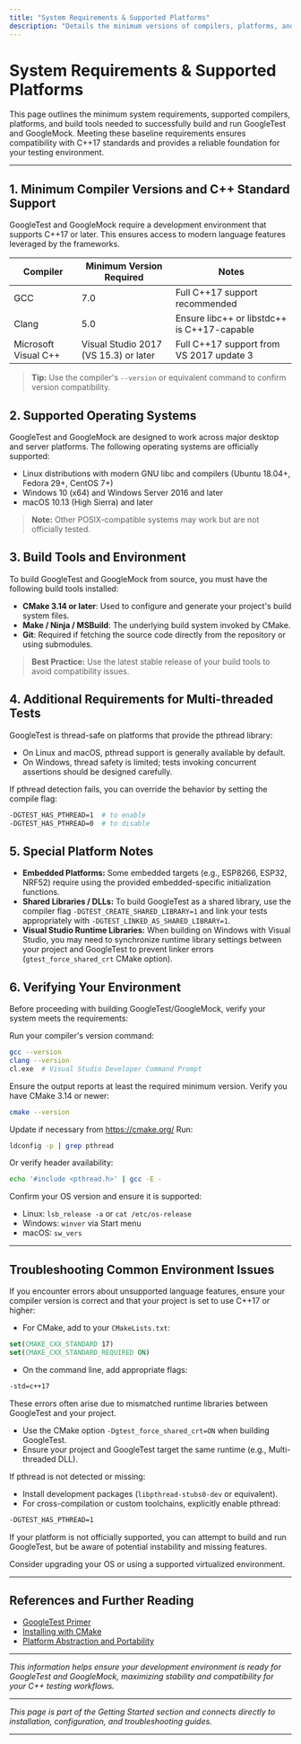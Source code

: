 ```yaml
---
title: "System Requirements & Supported Platforms"
description: "Details the minimum versions of compilers, platforms, and build tools required, referencing policy and support matrices. Ensures that users' systems meet GoogleTest and GoogleMock's baseline requirements for C++17 compatibility and platform support."
---
```


# System Requirements & Supported Platforms

This page outlines the minimum system requirements, supported compilers, platforms, and build tools needed to successfully build and run GoogleTest and GoogleMock. Meeting these baseline requirements ensures compatibility with C++17 standards and provides a reliable foundation for your testing environment.

---

## 1. Minimum Compiler Versions and C++ Standard Support

GoogleTest and GoogleMock require a development environment that supports C++17 or later. This ensures access to modern language features leveraged by the frameworks.

| Compiler           | Minimum Version Required | Notes                              |
|--------------------|--------------------------|----------------------------------|
| GCC                | 7.0                      | Full C++17 support recommended    |
| Clang              | 5.0                      | Ensure libc++ or libstdc++ is C++17-capable |
| Microsoft Visual C++| Visual Studio 2017 (VS 15.3) or later | Full C++17 support from VS 2017 update 3 |

> **Tip:** Use the compiler's `--version` or equivalent command to confirm version compatibility.

## 2. Supported Operating Systems

GoogleTest and GoogleMock are designed to work across major desktop and server platforms. The following operating systems are officially supported:

- Linux distributions with modern GNU libc and compilers (Ubuntu 18.04+, Fedora 29+, CentOS 7+)
- Windows 10 (x64) and Windows Server 2016 and later
- macOS 10.13 (High Sierra) and later

> **Note:** Other POSIX-compatible systems may work but are not officially tested.

## 3. Build Tools and Environment

To build GoogleTest and GoogleMock from source, you must have the following build tools installed:

- **CMake 3.14 or later**: Used to configure and generate your project's build system files.
- **Make / Ninja / MSBuild**: The underlying build system invoked by CMake.
- **Git**: Required if fetching the source code directly from the repository or using submodules.

> **Best Practice:** Use the latest stable release of your build tools to avoid compatibility issues.

## 4. Additional Requirements for Multi-threaded Tests

GoogleTest is thread-safe on platforms that provide the pthread library:

- On Linux and macOS, pthread support is generally available by default.
- On Windows, thread safety is limited; tests invoking concurrent assertions should be designed carefully.

If pthread detection fails, you can override the behavior by setting the compile flag:

```bash
-DGTEST_HAS_PTHREAD=1  # to enable
-DGTEST_HAS_PTHREAD=0  # to disable
```

## 5. Special Platform Notes

- **Embedded Platforms:** Some embedded targets (e.g., ESP8266, ESP32, NRF52) require using the provided embedded-specific initialization functions.
- **Shared Libraries / DLLs:** To build GoogleTest as a shared library, use the compiler flag `-DGTEST_CREATE_SHARED_LIBRARY=1` and link your tests appropriately with `-DGTEST_LINKED_AS_SHARED_LIBRARY=1`.
- **Visual Studio Runtime Libraries:** When building on Windows with Visual Studio, you may need to synchronize runtime library settings between your project and GoogleTest to prevent linker errors (`gtest_force_shared_crt` CMake option).

## 6. Verifying Your Environment

Before proceeding with building GoogleTest/GoogleMock, verify your system meets the requirements:

<Steps>
<Step title="Check Compiler Version">
Run your compiler's version command:

```bash
gcc --version
clang --version
cl.exe  # Visual Studio Developer Command Prompt
```

Ensure the output reports at least the required minimum version.
</Step>
<Step title="Check CMake Version">
Verify you have CMake 3.14 or newer:

```bash
cmake --version
```

Update if necessary from https://cmake.org/
</Step>
<Step title="Validate pthread Availability (Linux/macOS)" >
Run:

```bash
ldconfig -p | grep pthread
```

Or verify header availability:

```bash
echo '#include <pthread.h>' | gcc -E -
```

</Step>
<Step title="Check Operating System Version">
Confirm your OS version and ensure it is supported:

- Linux: `lsb_release -a` or `cat /etc/os-release`
- Windows: `winver` via Start menu
- macOS: `sw_vers`
</Step>
</Steps>

---

## Troubleshooting Common Environment Issues

<AccordionGroup title="Troubleshooting Tips">
<Accordion title="Compiler Errors Related to C++17">
If you encounter errors about unsupported language features, ensure your compiler version is correct and that your project is set to use C++17 or higher:

- For CMake, add to your `CMakeLists.txt`:

```cmake
set(CMAKE_CXX_STANDARD 17)
set(CMAKE_CXX_STANDARD_REQUIRED ON)
```

- On the command line, add appropriate flags:

```bash
-std=c++17
```

</Accordion>
<Accordion title="Linker Errors on Windows (Runtime Mismatches)">
These errors often arise due to mismatched runtime libraries between GoogleTest and your project.

- Use the CMake option `-Dgtest_force_shared_crt=ON` when building GoogleTest.
- Ensure your project and GoogleTest target the same runtime (e.g., Multi-threaded DLL).

</Accordion>
<Accordion title="Missing pthread Library on Linux/macOS">
If pthread is not detected or missing:

- Install development packages (`libpthread-stubs0-dev` or equivalent).
- For cross-compilation or custom toolchains, explicitly enable pthread:

```bash
-DGTEST_HAS_PTHREAD=1
```

</Accordion>
<Accordion title="Unsupported or Older OS Versions">
If your platform is not officially supported, you can attempt to build and run GoogleTest, but be aware of potential instability and missing features.

Consider upgrading your OS or using a supported virtualized environment.

</Accordion>
</AccordionGroup>

---

## References and Further Reading

- [GoogleTest Primer](../overview/introduction-getting-started/what-is-googletest)
- [Installing with CMake](../getting-started/gs-prerequisites-installation/gs-install-cmake)
- [Platform Abstraction and Portability](../concepts/advanced-features/platform-portability)


---

*This information helps ensure your development environment is ready for GoogleTest and GoogleMock, maximizing stability and compatibility for your C++ testing workflows.*


---

*This page is part of the Getting Started section and connects directly to installation, configuration, and troubleshooting guides.*

---

